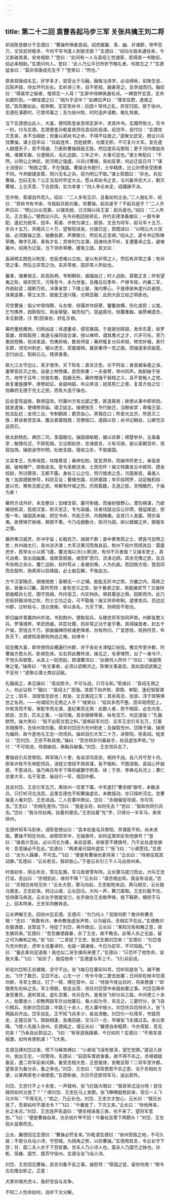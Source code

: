 ```yaml
---
---
---
```

title: 第二十二回 袁曹各起马步三军 关张共擒王刘二将
---

却说陈登献计于玄德曰：“曹操所惧者袁绍。绍虎踞冀、青、幽、并诸郡，带甲百万，文官武将极多，今何不写书遣人到彼求救？”玄德曰：“绍向与我未通往来，今又新破其弟，安肯相助？”登曰：“此间有一人与袁绍三世通家，若得其一书致绍，绍必来相助。”玄德问何人。登曰：“此人乃公平日所折节敬礼者，何故忘之？”玄德猛省曰：“莫非郑康成先生乎？”登笑曰：“然也。”

原来郑康成名玄，好学多才，尝受业于马融。融每当讲学，必设绛帐，前聚生徒，后陈声妓，侍女环列左右。玄听讲三年，目不邪视，融甚奇之。及学成而归。融叹曰：“得我学之秘者，惟郑玄一人耳！”玄家中侍婢俱通毛诗。一婢尝忤玄意，玄命长跪阶前。一婢戏谓之曰：“胡为乎泥中？”此婢应声曰：“薄言往愬，逢彼之怒。”其风雅如此。桓帝朝，玄官至尚书；后因十常侍之乱，弃官归田，居于徐州。玄德在涿郡时，已曾师事之；及为徐州牧，时时造庐请教，敬礼特甚。

当下玄德想出此人，大喜，便同陈登亲至郑玄家中，求其作书。玄慨然依允，写书一封，付与玄德。玄德便差孙乾星夜赍往袁绍处投递。绍览毕，自忖曰：“玄德攻灭吾弟，本不当相助；但重以郑尚书之命，不得不往救之。”遂聚文武官，商议兴兵伐曹操。谋士田丰曰：“兵起连年，百姓疲弊，仓廪无积，不可复兴大军。宜先遣人献捷天子，若不得通，乃表称曹操隔我王路，然后提兵屯黎阳；更于河内增益舟楫，缮置军器，分遣精兵，屯扎边鄙。三年之中，大事可定也。”谋士审配曰：“不然。以明公之神武，抚河朔之强盛，兴兵讨曹贼，易如反掌，何必迁延日月？”谋士沮授曰：“制胜之策，不在强盛。曹操法令既行，士卒精练，比公孙瓒坐受困者不同。今弃献捷良策，而兴无名之兵，窃为明公不取。”谋士郭图曰：“非也。兵加曹操，岂曰无名？公正当及时早定大业。愿从郑尚书之言，与刘备共仗大义，剿灭曹贼，上合天意，下合民情，实为幸甚！”四人争论未定，绍躇踌不决。

忽许攸、荀谌自外而入。绍曰：“二人多有见识，且看如何主张。”二人施礼毕，绍曰：“郑尚书有书来，令我起兵助刘备，攻曹操。起兵是乎？不起兵是乎？”二人齐声应曰：“明公以众克寡，以强攻弱，讨汉贼以扶王室：起兵是也。”绍曰：“二人所见，正合我心。”便商议兴兵。先令孙乾回授郑玄，并约玄德准备接应；一面令审配、逢纪为统军，田丰、荀谌、许攸为谋士，颜良、文丑为将军，起马军十五万，步兵十五万，共精兵三十万，望黎阳进发。分拨已定，郭图进曰：“以明公大义伐操，必须数操之恶，驰檄各郡，声罪致讨，然后名正言顺。”绍从之，遂令书记陈琳草檄。琳字孔璋，素有才名；灵帝时为主簿，因谏何进不听，复遭董卓之乱，避难冀州，绍用为记室。当下领命草檄，援笔立就。其文曰：

盖闻明主图危以制变，忠臣虑难以立权。是以有非常之人，然后有非常之事；有非常之事，然后立非常之功。夫非常者，固非常人所拟也。

曩者，强秦弱主，赵高执柄，专制朝权，威福由己；时人迫胁，莫敢正言；终有望夷之败，祖宗焚灭，污辱至今，永为世鉴。及臻吕后季年，产禄专政，内兼二军，外统赵梁；擅断万机，决事省禁；下陵上替，海内寒心。于是绛侯朱虚兴兵奋怒，诛夷逆暴，尊立太宗，故能王道兴隆，光明显融：此则大臣立权之明表也。

司空曹操：祖父中常侍腾，与左棺、徐璜并作妖孽，饕餮放横，伤化虐民；父嵩，乞匄携养，因赃假位，舆金辇璧，输货权门，窃盗鼎司，倾覆重器。操赘阉遗丑，本无懿德，[犭票]狡锋协，好乱乐祸。

幕府董统鹰扬，扫除凶逆；续遇董卓，侵官暴国。于是提剑挥鼓，发命东夏，收罗英雄，弃瑕取用；故遂与操同谘合谋，授以裨师，谓其鹰犬之才，爪牙可任。至乃愚佻短略，轻进易退，伤夷折衄，数丧师徒；幕府辄复分兵命锐，修完补辑，表行东郡，领兖州刺史，被以虎文，奖蹙威柄，冀获秦师一克之报。而操遂承资跋扈，恣行凶忒，割剥元元，残贤害善。

故九江太守边让，英才俊伟，天下知名；直言正色，论不阿谄；身首被枭悬之诛，妻孥受灰灭之咎。自是士林愤痛，民怨弥重；一夫奋臂，举州同声。故躬破于徐方，地夺于吕布；彷徨东裔，蹈据无所。幕府惟强干弱枝之义，且不登叛人之党，故复援旌擐甲，席卷起征，金鼓响振，布众奔沮；拯其死亡之患，复其方伯之位：则幕府无德于兖土之民，而有大造于操也。

后会銮驾返旆，群虏寇攻。时冀州方有北鄙之警，匪遑离局；故使从事中郎徐勋，就发遣操，使缮修郊庙，翊卫幼主。操便放志：专行胁迁，当御省禁；卑侮王室，败法乱纪；坐领三台，专制朝政；爵赏由心，弄戮在口；所爱光五宗，所恶灭三族；群谈者受显诛，腹议者蒙隐戮；百僚钳口，道路以目；尚书记朝会，公卿充员品而已。

故太尉杨彪，典历二司，享国极位。操因缘眦睚，被以非罪；榜楚参并，五毒备至；触情任忒，不顾宪纲。又议郎赵彦，忠谏直言，义有可纳，是以圣朝含听，改容加饰。操欲迷夺时明，杜绝言路，擅收立杀，不俟报国。

又梁孝王，先帝母昆，坟陵尊显；桑梓松柏，犹宜肃恭。而操帅将吏士，亲临发掘，破棺裸尸，掠取金宝。至令圣朝流涕，士民伤怀！操又特置发丘中郎将、摸金校尉，所过隳突，无骸不露。身处三公之位，而行桀虏之态，污国害民，毒施人鬼！加其细致惨苛，科防互设；罾缴充蹊，坑阱塞路；举手挂网罗，动足触机陷：是以兖、豫有无聊之民，帝都有吁嗟之怨。历观载籍，无道之臣，贪残酷烈，于操为甚！

幕府方诘外奸，未及整训；加绪含容，冀可弥缝。而操豺狼野心，潜包祸谋，乃欲摧挠栋梁，孤弱汉室，除灭忠正，专为袅雄。往者伐鼓北征公孙瓒，强寇桀逆，拒围一年。操因其未破，阴交书命，外助王师，内相掩袭。会其行人发露，瓒亦枭夷，故使锋芒挫缩，厥图不果。今乃屯据敷仓，阻河为固，欲以螳螂之斧，御隆车之隧。

幕府奉汉威灵，折冲宇宙；长戟百万，胡骑千群；奋中黄育获之士，骋良弓劲弩之势；并州越太行，青州涉济漯；大军泛黄河而角其前，荆州下宛叶而掎其后：雷震虎步，若举炎火以焫飞蓬，覆沧海以沃[火票]炭，有何不灭者哉？又操军吏士，其可战者，皆出自幽冀，或故营部曲，咸怨旷思归，流涕北顾。其余兖豫之民，及吕布张杨之余众，覆亡迫胁，权时苟从；各被创夷，人为仇敌。若回旆方徂，登高冈而击鼓吹，扬素挥以启降路，必土崩瓦解，不俟血刃。

方今汉室陵迟，纲维弛绝；圣朝无一介之辅，股肱无折冲之势。方畿之内，简练之臣，皆垂头□翼，莫所凭恃；虽有忠义之佐，胁于暴虐之臣，焉能展其节？又操持部曲精兵七百，围守宫阙，外托宿卫，内实拘执。惧其篡逆之萌，因斯而作。此乃忠臣肝脑涂地之秋，烈士立功之会，可不勖哉！操又矫命称制，遣使发兵。恐边远州郡，过听给与，违众旅叛，举以丧名，为天下笑，则明哲不取也。

即日幽并青冀四州并进。书到荆州，便勒现兵，与建忠将军协同声势。州郡各整义兵，罗落境界，举武扬威，并匡社稷，则非常之功于是乎著。其得操首者，封五千户侯，赏钱五千万。部曲偏裨将校诸吏降者，勿有所问。广宜恩信，班扬符赏，布告天下，咸使知圣朝有拘迫之难。如律令！

绍览檄大喜，即命使将此檄遍行州郡，并于各处关津隘口张挂。檄文传至许都，时曹操方患头风，卧病在床。左右将此檄传进，操见之，毛骨悚然，出了一身冷汗，不觉头风顿愈，从床上一跃而起，顾谓曹洪曰：“此微何人所作？”洪曰：“闻是陈琳之笔。”操笑曰：“有文事者，必须以武略济之。陈琳文事虽佳，其如袁绍武略之不足何！”遂聚众谋士商议迎敌。

孔融闻之，来见操曰：“袁绍势大，不可与战，只可与和。”荀彧曰：“袁绍无用之人，何必议和？”融曰：“袁绍士广民强。其部下如许攸、郭图、审配、逢纪皆智谋之士；田丰、沮授皆忠臣也；颜良、文丑勇冠三军；其余高览、张郃、淳于琼等俱世之名将。——何谓绍为无用之人乎？”彧笑曰：“绍兵多而不整。田丰刚而犯上，许攸贪而不智，审配专而无谋，逢纪果而无用：此数人者，势不相容，必生内变，颜良、文丑，匹夫之勇，一战可擒。其余碌碌等辈，纵有百万，何足道哉！”孔融默然。操大笑曰：“皆不出荀文若之料。”遂唤前军刘岱、后军王忠引军五万，打着丞相旗号，去徐州攻刘备。原来刘岱旧为兖州刺史；及操取兖州，岱降于操，操用为偏将，故今差他与王忠一同领兵。操却自引大军二十万，进黎阳，拒袁绍。程昱曰：“恐刘岱、王忠不称其使。”操曰：“吾亦知非刘备敌手，权且虚张声势。”分付：“不可轻进。待我破绍，再勒兵破备。”刘岱、王忠领兵去了。

曹操自引兵至黎阳。两军隔八十里，各自深沟高垒，相持不战。自八月守至十月。原来许攸不乐审配领兵，沮授又恨绍不用其谋，各不相和，不图进取。袁绍心怀疑惑，不思进兵，操乃唤吕布手下降将臧霸守把青、徐；于禁、李典屯兵河上；曹仁总督大军，屯于官渡，操自引一军，竟回许都。

且说刘岱、王忠引军五万，离徐州一百里下寨。中军虚打“曹丞相”旗号，未敢进兵，只打听河北消息。这里玄德也不知曹操虚实，未敢擅动，亦只探听河北。忽曹操差人催刘岱、王忠进战。二人在寨中商议。岱曰：“丞相催促攻城，你可先去。”王忠曰：“丞相先差你。”岱曰：“我是主将，如何先去？”忠曰：“我和你同引兵去。”岱曰：“我与你拈阄，拈着的便去。”王忠拈着“先”字，只得分一半军马，来攻徐州。

玄德听知军马到来，请陈登商议曰：“袁本初虽屯兵黎阳，奈谋臣不和，尚未进取。曹操不知在何处。闻黎阳军中，无操旗号，如何这里却反有他旗号？”登曰：“操诡计百出，必以河北为重，亲自监督，却故意不建旗号，乃于此处虚张旗号：吾意操必不在此。”玄德曰：“两弟谁可探听虚实？”张飞曰：“小弟愿往。”玄德曰：“汝为人躁暴，不可去。”飞曰：“便是有曹操也拿将来！”云长曰：“待弟往观其动静。”玄德曰：“云长若去，我却放心。”于是云长引三千人马出徐州来。

时值初冬，阴云布合，雪花乱飘，军马皆冒雪布阵。云长骤马提刀而出，大叫王忠打话。忠出曰：“丞相到此，缘何不降？”云长曰：“请丞相出阵，我自有话说。”忠曰：“丞相岂肯轻见你！”云长大怒，骤马向前。王忠挺枪来迎。两马相交，云长拨马便走。王忠赶来。转过山坡，云长回马，大叫一声，舞刀直取。王忠拦截不住，恰待骤马奔逃，云长左手倒提宝刀，右手揪住王忠勒甲绦，拖下鞍鞒，横担于马上，回本阵来。王忠军四散奔走。

云长押解王忠，回徐州见玄德。玄德问：“尔乃何人？现居何职？敢诈称曹丞相！”忠曰：“焉敢有诈。奉命教我虚张声势，以为疑兵。丞相实不在此。”玄德教付衣服酒食，且暂监下，待捉了刘岱，再作商议。云长曰：“某知兄有和解之意，故生擒将来。”玄德曰：“吾恐翼德躁暴，杀了王忠，故不教去。此等人杀之无益，留之可为解和之地。”张飞曰：“二哥捉了王忠，我去生擒刘岱来！”玄德曰：“刘岱昔为兖州刺史，虎牢关伐董卓时，也是一镇诸侯，今日为前军，不可轻敌。”飞曰：“量此辈何足道哉！我也似二哥生擒将来便了。”玄德曰：“只恐坏了他性命，误我大事。”飞曰：“如杀了，我偿他命！”玄德遂与军三千。飞引兵前进。

却说刘岱知王忠被擒，坚守不出。张飞每日在寨前叫骂，岱听知是张飞，越不敢出。飞守了数日，见岱不出，心生一计：传令今夜二更去劫寨；日间却在帐中饮酒诈醉，寻军士罪过，打了一顿，缚在营中，曰：“待我今夜出兵时，将来祭旗！”却暗使左右纵之去。军士得脱，偷走出营，径往刘岱营中来报劫寨之事。刘岱见降卒身受重伤，遂听其说，虚扎空寨，伏兵在外。是夜张飞却分兵三路，中间使三十余人，劫寨放火；却教两路军抄出他寨后，看火起为号，夹击之。三更时分，张飞自引精兵，先断刘岱后路；中路三十余人，抢入寨中放火。刘岱伏兵恰待杀入，张飞两路兵齐出。岱军自乱，正不知飞兵多少，各自溃散。刘岱引一队残军，夺路而走，正撞见张飞，狭路相逢，急难回避，交马只一合，早被张飞生擒过去。余众皆降。飞使人先报入徐州。玄德闻之，谓云长曰：“翼德自来粗莽，今亦用智，吾无忧矣！”乃亲自出郭迎之。飞曰：“哥哥道我躁暴，今日如何？玄德曰：“不用言语相激，如何肯使机谋！”飞大笑。

玄德见缚刘岱过来，慌下马解其缚曰：“小弟张飞误有冒渎，望乞恕罪。”遂迎入徐州，放出王忠，一同管待。玄德曰：“前因车胄欲害备，故不得不杀之。丞相错疑备反，遣二将军前来问罪。备受丞相大恩，正思报效，安敢反耶？二将军至许都，望善言为备分诉，备之幸也。”刘岱、王忠曰：“深荷使君不杀之恩，当于丞相处方便，以某两家老小保使君。”玄德称谢。次日尽还原领军马，送出郭外。

刘岱、王忠行不上十余里，一声鼓响，张飞拦路大喝曰：“我哥哥忒没分晓！捉住贼将如何又放了？”？得刘岱、王忠在马上发颤。张飞睁眼挺枪赶来，背后一人飞马大叫：“不得无礼！”视之，乃云长也。刘岱、王忠方才放心。云长曰：“既兄长放了，吾弟如何不遵法令？”飞曰：“今番放了，下次又来。”云长曰：“待他再来，杀之未迟。”刘岱、王忠连声告退曰：“便丞相诛我三族，也不来了。望将军宽恕。”飞曰：“便是曹操自来，也杀他片甲不回！今番权且寄下两颗头！”刘岱、王忠抱头鼠窜而去。

云长、翼德回见玄德曰：“曹操必然复来。”孙乾谓玄德曰：“徐州受敌之地，不可久居；不若分兵屯小沛，守邳城，为掎角之势，以防曹操。”玄德用其言，令云长守下邳；甘、糜二夫人亦于下邳安置。甘夫人乃小沛人也，糜夫人乃糜竺之妹也。孙乾、简雍、糜竺、糜芳守徐州。玄德与张飞屯小沛。

刘岱、王忠回见曹操，具言刘备不反之事。操怒骂：“辱国之徒，留你何用！”喝令左右推出斩之。正是：

犬豕何堪共虎斗，鱼虾空自与龙争。

不知二人性命如何，且听下文分解。